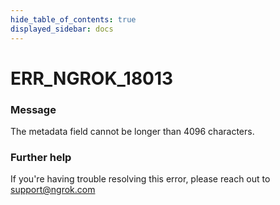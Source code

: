 ```yaml
---
hide_table_of_contents: true
displayed_sidebar: docs
---
```



# ERR_NGROK_18013

### Message

The metadata field cannot be longer than 4096 characters.

<ErrorDetails error="err_ngrok_18013" />

### Further help

If you're having trouble resolving this error, please reach out to [support@ngrok.com](mailto:support@ngrok.com?subject=Help%20with%20ERR_NGROK_18013)
